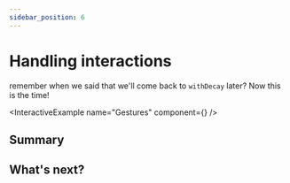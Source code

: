 ```yaml
---
sidebar_position: 6
---
```



# Handling interactions

remember when we said that we'll come back to `withDecay` later? Now this is the time!

<InteractiveExample name="Gestures" component={<Gestures />} />

## Summary

## What's next?

